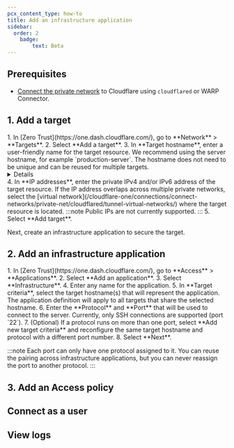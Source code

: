 ```yaml
---
pcx_content_type: how-to
title: Add an infrastructure application
sidebar:
  order: 2
	badge:
		text: Beta
---
```




## Prerequisites

- [Connect the private network](/cloudflare-one/connections/connect-networks/private-net/) to Cloudflare using `cloudflared` or WARP Connector.

<Render file="tunnel/warp-to-tunnel-client" />

## 1. Add a target

<Tabs>
<TabItem label="Dashboard">
1. In [Zero Trust](https://one.dash.cloudflare.com/), go to **Network** > **Targets**.
2. Select **Add a target**.
3. In **Target hostname**, enter a user-friendly name for the target resource. We recommend using the server hostname, for example `production-server`. The hostname does not need to be unique and can be reused for multiple targets.
	<Details header="Format restrictions">
			- Case insensitive
			- Contain no more than 255 characters
			- Contain only alphanumeric characters, `-`, or `.` (no spaces allowed)
			- Start and end with an alphanumeric character
	</Details>
4. In **IP addresses**, enter the private IPv4 and/or IPv6 address of the target resource. If the IP address overlaps across multiple private networks, select the [virtual network](/cloudflare-one/connections/connect-networks/private-net/cloudflared/tunnel-virtual-networks/) where the target resource is located.
:::note
Public IPs are not currently supported.
:::
5. Select **Add target**.
</TabItem>
<TabItem label="API">

</TabItem>
</Tabs>

Next, create an infrastructure application to secure the target.

## 2. Add an infrastructure application

<Tabs>
<TabItem label="Dashboard">
1. In [Zero Trust](https://one.dash.cloudflare.com/), go to **Access** > **Applications**.
2. Select **Add an application**.
3. Select **Infrastructure**.
4. Enter any name for the application.
5. In **Target criteria**, select the target hostname(s) that will represent the application. The application definition will apply to all targets that share the selected hostname.
6. Enter the **Protocol** and **Port** that will be used to connect to the server. Currently, only SSH connections are supported (port `22`).
7. (Optional) If a protocol runs on more than one port, select **Add new target criteria** and reconfigure the same target hostname and protocol with a different port number.
8. Select **Next**.
</TabItem>
<TabItem label="API">

</TabItem>
</Tabs>

:::note
Each port can only have one protocol assigned to it. You can reuse the pairing across infrastructure applications, but you can never reassign the port to another protocol.
:::

## 3. Add an Access policy

## Connect as a user

## View logs


